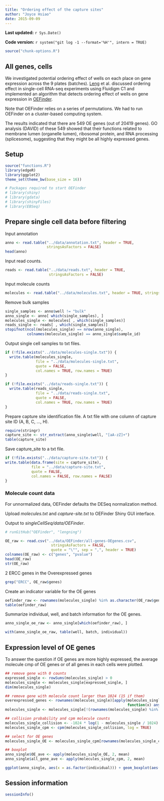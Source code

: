 ```yaml
---
title: "Ordering effect of the capture sites"
author: "Joyce Hsiao"
date: 2015-09-09
---
```


**Last updated:** `r Sys.Date()`

**Code version:** `r system("git log -1 --format='%H'", intern = TRUE)`

```r
source("chunk-options.R")
```

## All genes, cells

We investigated potential ordering effect of wells on each place on gene
expression across the 9 plates (batches). [Leng](http://dx.doi.org/10.1038/nmeth.3549) et al. discussed ordering effect 
in single-cell RNA-seq experiments using Fluidigm C1 and implemented an algorithm that detects ordering effect of wells on gene expression in [OEFinder](http://dx.doi.org/10.1101/025437).

Note that OEFinder relies on a series of permutations. We had to run OEFinder on a cluster-based computing system.

The results indicated that there are 549 OE genes (out of 20419 genes). GO analysis (DAVID) of these 549 showed that their functions related to membrane lumen (organelle lumen), ribosomal protein, and RNA processing (splicesome), suggesting that they might be all highly expressed genes. 


## Setup
```r
source("functions.R")
library(edgeR)
library(ggplot2)
theme_set(theme_bw(base_size = 16))

# Packages required to start OEFinder
# library(shiny)
# library(gdata)
# library(shinyFiles)
# library(EBSeq)
```



## Prepare single cell data before filtering

Input annotation

```r
anno <- read.table("../data/annotation.txt", header = TRUE,
                   stringsAsFactors = FALSE)
head(anno)
```

Input read counts.

```r
reads <- read.table("../data/reads.txt", header = TRUE,
                    stringsAsFactors = FALSE)
```

Input molecule counts

```r
molecules <- read.table("../data/molecules.txt", header = TRUE, stringsAsFactors = FALSE)
```

Remove bulk samples

```r
single_samples <- anno$well != "bulk"
anno_single <- anno[ which(single_samples), ]
molecules_single <- molecules[ , which(single_samples)]
reads_single <- reads[ , which(single_samples)]
stopifnot(ncol(molecules_single) == nrow(anno_single),
          colnames(molecules_single) == anno_single$sample_id)
```


Output single cell samples to txt files.

```r
if (!file.exists("../data/molecules-single.txt")) {
  write.table(molecules_single, 
              file = "../data/molecules-single.txt",
              quote = FALSE,
              col.names = TRUE, row.names = TRUE)
}

if (!file.exists("../data/reads-single.txt")) {
  write.table(reads_single, 
              file = "../data/reads-single.txt",
              quote = FALSE,
              col.names = TRUE, row.names = TRUE)
}
```


Prepare capture site identification file. A txt file with one column of capture site ID (A, B, C, ..., H).

```r
require(stringr)
capture_site <- str_extract(anno_single$well, "[aA-zZ]+")
table(capture_site)
```


Save capture_site to a txt file.

```r
if (!file.exists("../data/capture-site.txt")) {
write.table(data.frame(site = capture_site), 
            file = "../data/capture-site.txt",
            quote = FALSE,
            col.names = FALSE, row.names = FALSE)
}
```


### Molecule count data

For unnormalized data, OEFinder defaults the DESeq normalization method. 

Upload *molecules.txt* and *capture-site.txt* to OEFinder Shiny GUI interface.

Output to *singleCellSeq/data/OEFinder*.


```r
# runGitHub("OEFinder", "lengning")

OE_raw <- read.csv("../data/OEFinder/all-genes-OEgenes.csv",
                     stringsAsFactors = FALSE,
                     quote = "\"", sep = ",", header = TRUE)
colnames(OE_raw) <- c("genes", "pvalue")
head(OE_raw)
str(OE_raw)
```


2 ERCC genes in the Overexpressed genes

```r
grep("ERCC", OE_raw$genes)
```


Create an indicator variable for the OE genes

```r
oefinder_raw <- rownames(molecules_single) %in% as.character(OE_raw$genes)
table(oefinder_raw)
```

Summarize individual, well, and batch information for the OE genes.

```r
anno_single_oe_raw <- anno_single[which(oefinder_raw), ]

with(anno_single_oe_raw, table(well, batch, individual))
```

## Expression level of OE genes

To answer the question if OE genes are more highly expressed, the average molecule cmp of OE genes or of all genes in each cells were plotted. 

```r
## remove gene with 0 counts
expressed_single <- rowSums(molecules_single) > 0
molecules_single <- molecules_single[expressed_single, ]
dim(molecules_single)

## remove gene with molecule count larger than 1024 (15 if them)
overexpressed_genes <- rownames(molecules_single)[apply(molecules_single, 1,
                                                        function(x) any(x >= 1024))]
molecules_single <- molecules_single[!(rownames(molecules_single) %in% overexpressed_genes), ]

## collision probability and cpm molecule counts
molecules_single_collision <- -1024 * log(1 - molecules_single / 1024)
molecules_single_cpm <- cpm(molecules_single_collision, log = TRUE)

## select for OE genes 
molecules_single_OE <- molecules_single_cpm[rownames(molecules_single_cpm) %in% as.character(OE_raw$genes),]

## boxplot
anno_single$OE_ave <- apply(molecules_single_OE, 2, mean)
anno_single$all_gene_ave <- apply(molecules_single_cpm, 2, mean)

ggplot(anno_single, aes(x = as.factor(individual))) + geom_boxplot(aes( y = OE_ave, fill = as.factor(batch), alpha = 0.25)) + geom_boxplot(aes( y = all_gene_ave, fill = as.factor(batch))) +  labs (x = "individual", y = "avarage molecule cpm", alpha = "OE", fill = "batch")
```


## Session information

```r
sessionInfo()
```
